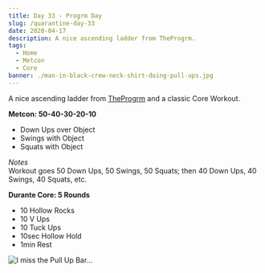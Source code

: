 ```yaml
---
title: Day 33 - Progrm Day
slug: /quarantine-day-33
date: 2020-04-17
description: A nice ascending ladder from TheProgrm.
tags:
  - Home
  - Metcon
  - Core
banner: ./man-in-black-crew-neck-shirt-doing-pull-ups.jpg
---
```


A nice ascending ladder from [TheProgrm](https://theprogrm.com/) and a classic Core Workout.

**Metcon: 50-40-30-20-10**
* Down Ups over Object
* Swings with Object
* Squats with Object

*Notes*<br/>
Workout goes 50 Down Ups, 50 Swings, 50 Squats; then 40 Down Ups, 40 Swings, 40 Squats, etc.

**Durante Core: 5 Rounds**
* 10 Hollow Rocks
* 10 V Ups
* 10 Tuck Ups
* 10sec Hollow Hold
* 1min Rest

![I miss the Pull Up Bar...](./man-in-black-crew-neck-shirt-doing-pull-ups.jpg)
